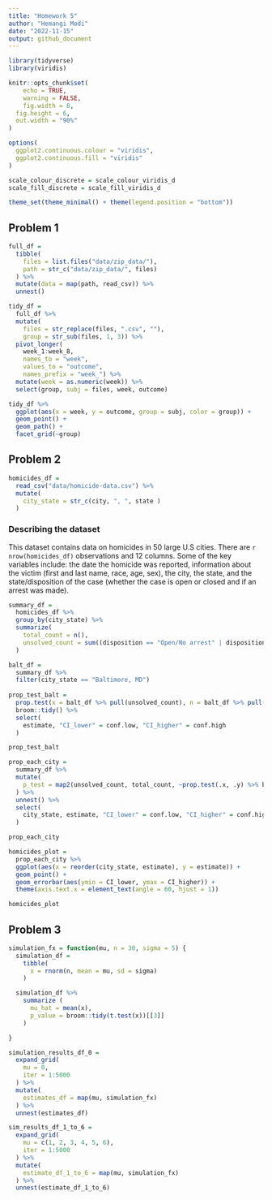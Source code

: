 ```yaml
---
title: "Homework 5"
author: "Hemangi Modi"
date: "2022-11-15"
output: github_document
---
```


```r
library(tidyverse)
library(viridis)

knitr::opts_chunk$set(
	echo = TRUE,
	warning = FALSE,
	fig.width = 8, 
  fig.height = 6,
  out.width = "90%"
)

options(
  ggplot2.continuous.colour = "viridis",
  ggplot2.continuous.fill = "viridis"
)

scale_colour_discrete = scale_colour_viridis_d
scale_fill_discrete = scale_fill_viridis_d

theme_set(theme_minimal() + theme(legend.position = "bottom"))
```


## Problem 1

```r
full_df = 
  tibble(
    files = list.files("data/zip_data/"),
    path = str_c("data/zip_data/", files)
  ) %>% 
  mutate(data = map(path, read_csv)) %>% 
  unnest()
```

```r
tidy_df = 
  full_df %>% 
  mutate(
    files = str_replace(files, ".csv", ""),
    group = str_sub(files, 1, 3)) %>% 
  pivot_longer(
    week_1:week_8,
    names_to = "week",
    values_to = "outcome",
    names_prefix = "week_") %>% 
  mutate(week = as.numeric(week)) %>% 
  select(group, subj = files, week, outcome)
```

```r
tidy_df %>% 
  ggplot(aes(x = week, y = outcome, group = subj, color = group)) + 
  geom_point() + 
  geom_path() + 
  facet_grid(~group)
```

## Problem 2

```r
homicides_df = 
  read_csv("data/homicide-data.csv") %>% 
  mutate(
    city_state = str_c(city, ", ", state )
  )
```

### Describing the dataset
This dataset contains data on homicides in 50 large U.S cities. There are `r nrow(homicides_df)` observations and 12 columns. Some of the key variables include: the date the homicide was reported, information about the victim (first and last name, race, age, sex), the city, the state, and the state/disposition of the case (whether the case is open or closed and if an arrest was made). 


```r
summary_df =
  homicides_df %>% 
  group_by(city_state) %>% 
  summarize(
    total_count = n(),
    unsolved_count = sum((disposition == "Open/No arrest" | disposition == "Closed without arrest"))
  )
```

```r
balt_df = 
  summary_df %>% 
  filter(city_state == "Baltimore, MD")
  
prop_test_balt = 
  prop.test(x = balt_df %>% pull(unsolved_count), n = balt_df %>% pull(total_count)) %>% 
  broom::tidy() %>% 
  select(
    estimate, "CI_lower" = conf.low, "CI_higher" = conf.high
  )

prop_test_balt
```


```r
prop_each_city = 
  summary_df %>% 
  mutate(
    p_test = map2(unsolved_count, total_count, ~prop.test(.x, .y) %>% broom::tidy())
  ) %>% 
  unnest() %>% 
  select(
    city_state, estimate, "CI_lower" = conf.low, "CI_higher" = conf.high
  )

prop_each_city

```

```r
homicides_plot = 
  prop_each_city %>% 
  ggplot(aes(x = reorder(city_state, estimate), y = estimate)) +
  geom_point() +
  geom_errorbar(aes(ymin = CI_lower, ymax = CI_higher)) +
  theme(axis.text.x = element_text(angle = 60, hjust = 1))

homicides_plot
```


## Problem 3

```r
simulation_fx = function(mu, n = 30, sigma = 5) {
  simulation_df = 
    tibble(
      x = rnorm(n, mean = mu, sd = sigma)
    )

  simulation_df %>% 
    summarize (
      mu_hat = mean(x),
      p_value = broom::tidy(t.test(x))[[3]] 
    )

}
```

```r
simulation_results_df_0 = 
  expand_grid(
    mu = 0,
    iter = 1:5000
  ) %>% 
  mutate(
    estimates_df = map(mu, simulation_fx)
  ) %>% 
  unnest(estimates_df)
```

```r
sim_results_df_1_to_6 = 
  expand_grid(
    mu = c(1, 2, 3, 4, 5, 6),
    iter = 1:5000
  ) %>% 
  mutate(
    estimate_df_1_to_6 = map(mu, simulation_fx)
  ) %>% 
  unnest(estimate_df_1_to_6)
```

